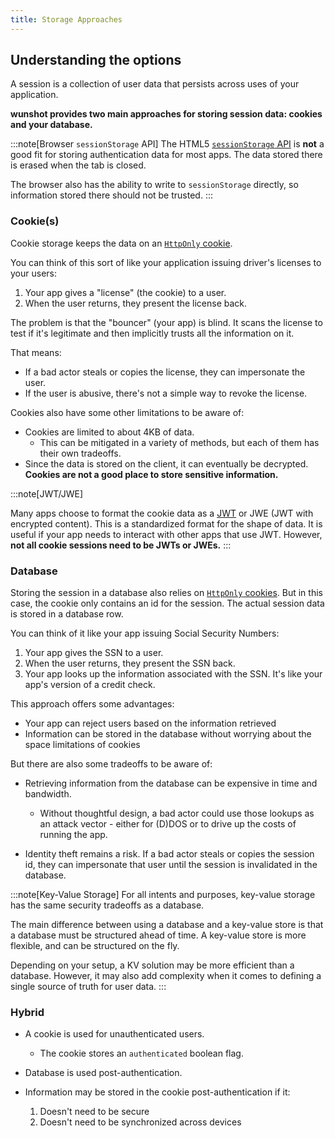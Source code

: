 ```yaml
---
title: Storage Approaches
---
```


## Understanding the options

A session is a collection of user data that persists across uses of your application.

**wunshot provides two main approaches for storing session data: cookies and your database.**

:::note[Browser `sessionStorage` API]
The HTML5 [`sessionStorage` API](https://developer.mozilla.org/en-US/docs/Web/API/Window/sessionStorage) is **not** a good fit for storing authentication data for most apps. The data stored there is erased when the tab is closed.

The browser also has the ability to write to `sessionStorage` directly, so information stored there should not be trusted.
:::

### Cookie(s)

Cookie storage keeps the data on an [`HttpOnly` cookie](https://developer.mozilla.org/en-US/docs/Web/HTTP/Headers/Set-Cookie#httponly).

You can think of this sort of like your application issuing driver's licenses to your users:

1. Your app gives a "license" (the cookie) to a user.
2. When the user returns, they present the license back.

The problem is that the "bouncer" (your app) is blind. It scans the license to test if it's legitimate and then implicitly trusts all the information on it.

That means:

- If a bad actor steals or copies the license, they can impersonate the user.
- If the user is abusive, there's not a simple way to revoke the license.

Cookies also have some other limitations to be aware of:

- Cookies are limited to about 4KB of data.
  - This can be mitigated in a variety of methods, but each of them has their own tradeoffs.
- Since the data is stored on the client, it can eventually be decrypted. **Cookies are not a good place to store sensitive information.**

:::note[JWT/JWE]

Many apps choose to format the cookie data as a [JWT](https://jwt.io/introduction) or JWE (JWT with encrypted content). This is a standardized format for the shape of data. It is useful if your app needs to interact with other apps that use JWT. However, **not all cookie sessions need to be JWTs or JWEs.**
:::

### Database

Storing the session in a database also relies on [`HttpOnly` cookies](https://developer.mozilla.org/en-US/docs/Web/HTTP/Headers/Set-Cookie#httponly). But in this case, the cookie only contains an id for the session. The actual session data is stored in a database row.

You can think of it like your app issuing Social Security Numbers:

1. Your app gives the SSN to a user.
2. When the user returns, they present the SSN back.
3. Your app looks up the information associated with the SSN. It's like your app's version of a credit check.

This approach offers some advantages:

- Your app can reject users based on the information retrieved
- Information can be stored in the database without worrying about the space limitations of cookies

But there are also some tradeoffs to be aware of:

- Retrieving information from the database can be expensive in time and bandwidth.

  - Without thoughtful design, a bad actor could use those lookups as an attack vector - either for (D)DOS or to drive up the costs of running the app.

- Identity theft remains a risk. If a bad actor steals or copies the session id, they can impersonate that user until the session is invalidated in the database.

:::note[Key-Value Storage]
For all intents and purposes, key-value storage has the same security tradeoffs as a database.

The main difference between using a database and a key-value store is that a database must be structured ahead of time. A key-value store is more flexible, and can be structured on the fly.

Depending on your setup, a KV solution may be more efficient than a database. However, it may also add complexity when it comes to defining a single source of truth for user data.
:::

### Hybrid

- A cookie is used for unauthenticated users.
  - The cookie stores an `authenticated` boolean flag.
- Database is used post-authentication.
- Information may be stored in the cookie post-authentication if it:

  1. Doesn't need to be secure
  2. Doesn't need to be synchronized across devices
